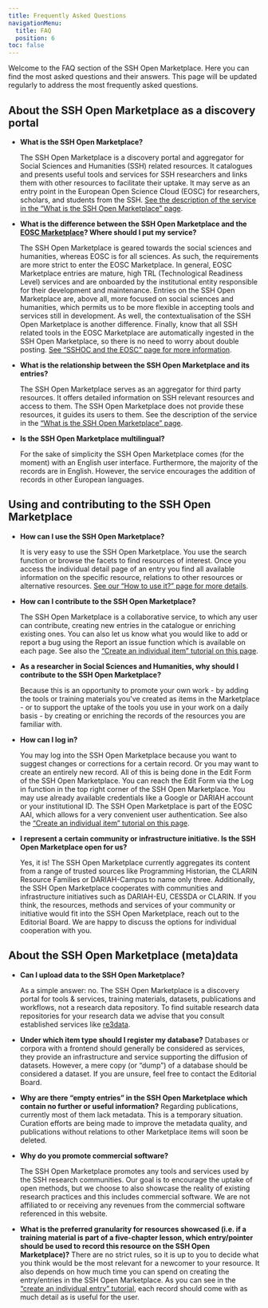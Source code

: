 ```yaml
---
title: Frequently Asked Questions
navigationMenu:
  title: FAQ
  position: 6
toc: false
---
```

Welcome to the FAQ section of the SSH Open Marketplace. Here you can find the most asked questions
and their answers. This page will be updated regularly to address the most frequently asked
questions.

## About the SSH Open Marketplace as a discovery portal

- **What is the SSH Open Marketplace?**

  The SSH Open Marketplace is a discovery portal and aggregator for Social Sciences and Humanities (SSH) related resources. It catalogues and presents useful tools and services for SSH researchers and links them with other resources to facilitate their uptake. It may serve as an entry point in the European Open Science Cloud (EOSC) for researchers, scholars, and students from the SSH. [See the description of the service in the “What is the SSH Open Marketplace” page](/about/service).
- **What is the difference between the SSH Open Marketplace and the [EOSC Marketplace](https://marketplace.eosc-portal.eu/)? Where should I put my service?** 

  The SSH Open Marketplace is geared towards the social sciences and humanities, whereas EOSC is for all sciences. As such, the requirements are more strict to enter the EOSC Marketplace. In general, EOSC Marketplace entries are mature, high TRL (Technological Readiness Level) services and are onboarded by the institutional entity responsible for their development and maintenance. Entries on the SSH Open Marketplace are, above all, more focused on social sciences and humanities, which permits us to be more flexible in accepting tools and services still in development. As well, the contextualisation of the SSH Open Marketplace is another difference. Finally, know that all SSH related tools in the EOSC Marketplace are automatically ingested in the SSH Open Marketplace, so there is no need to worry about double posting. [See “SSHOC and the EOSC” page for more information](/about/sshoc-eosc).
- **What is the relationship between the SSH Open Marketplace and its entries?**

  The SSH Open Marketplace serves as an aggregator for third party resources. It offers detailed information on SSH relevant resources and access to them. The SSH Open Marketplace does not provide these resources, it guides its users to them. See the description of the service in the [“What is the SSH Open Marketplace” page](/about/service).
- **Is the SSH Open Marketplace multilingual?**

  For the sake of simplicity the SSH Open Marketplace comes (for the moment) with an English user
  interface. Furthermore, the majority of the records are in English. However, the service
  encourages the addition of records in other European languages.

## Using and contributing to the SSH Open Marketplace

- **How can I use the SSH Open Marketplace?**

  It is very easy to use the SSH Open Marketplace. You use the search function or browse the facets to find resources of interest. Once you access the individual detail page of an entry you find all available information on the specific resource, relations to other resources or alternative resources. [See our “How to use it?” page for more details](/about/service).
- **How can I contribute to the SSH Open Marketplace?**

  The SSH Open Marketplace is a collaborative service, to which any user can contribute, creating
  new entries in the catalogue or enriching existing ones. You can also let us know what you would
  like to add or report a bug using the Report an issue function which is available on each page.
  See also the [“Create an individual item” tutorial on this page](/contribute/create-an-individual-item).
- **As a researcher in Social Sciences and Humanities, why should I contribute to the SSH Open
  Marketplace?**

  Because this is an opportunity to promote your own work - by adding the tools or training
  materials you've created as items in the Marketplace - or to support the uptake of the tools you
  use in your work on a daily basis - by creating or enriching the records of the resources you are
  familiar with.
- **How can I log in?**

  You may log into the SSH Open Marketplace because you want to suggest changes or corrections for a certain record. Or you may want to create an entirely new record. All of this is being done in the Edit Form of the SSH Open Marketplace. You can reach the Edit Form via the Log in function in the top right corner of the SSH Open Marketplace. You may use already available credentials like a Google or DARIAH account or your institutional ID. The SSH Open Marketplace is part of the EOSC AAI, which allows for a very convenient user authentication. See also the [“Create an individual item” tutorial on this page](/contribute/create-an-individual-item).
- **I represent a certain community or infrastructure initiative. Is the SSH Open Marketplace open for us?**

  Yes, it is! The SSH Open Marketplace currently aggregates its content from a range of trusted sources like Programming Historian, the CLARIN Resource Families or DARIAH-Campus to name only three. Additionally, the SSH Open Marketplace cooperates with communities and infrastructure initiatives such as DARIAH-EU, CESSDA or CLARIN. If you think, the resources, methods and services of your community or initiative would fit into the SSH Open Marketplace, reach out to the Editorial Board. We are happy to discuss the options for individual cooperation with you.

## About the SSH Open Marketplace (meta)data

- **Can I upload data to the SSH Open Marketplace?**

  As a simple answer: no. The SSH Open Marketplace is a discovery portal for tools & services,
  training materials, datasets, publications and workflows, not a research data repository. To find
  suitable research data repositories for your research data we advise that you consult established
  services like [re3data](https://www.re3data.org/).
- **Under which item type should I register my database?** 
  Databases or corpora with a frontend should generally be considered as services, they provide an infrastructure and service supporting the diffusion of datasets. However, a mere copy (or “dump”) of a database should be considered a dataset. If you are unsure, feel free to contact the Editorial Board.
- **Why are there “empty entries” in the SSH Open Marketplace which contain no further or useful information?**
  Regarding publications, currently most of them lack metadata. This is a temporary situation. Curation efforts are being made to improve the metadata quality, and publications without relations to other Marketplace items will soon be deleted. 
- **Why do you promote commercial software?**

  The SSH Open Marketplace promotes any tools and services used by the SSH research communities. Our
  goal is to encourage the uptake of open methods, but we choose to also showcase the reality of
  existing research practices and this includes commercial software. We are not affiliated to or
  receiving any revenues from the commercial software referenced in this website.
- **What is the preferred granularity for resources showcased (i.e. if a training material is part of a five-chapter lesson, which entry/pointer should be used to record this resource on the SSH Open Marketplace)?** 
There are no strict rules, so it is up to you to decide what you think would be the most relevant for a newcomer to your resource. It also depends on how much time you can spend on creating the entry/entries in the SSH Open Marketplace. As you can see in the [“create an individual entry” tutorial](/contribute/create-an-individual-item), each record should come with as much detail as is useful for the user. 
